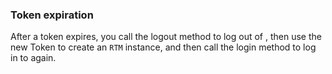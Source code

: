 <PlatformWrapper platform="web">
  
### Token expiration  

After a token expires, you call the logout method to log out of <Vg k="SIG" />, then use the new Token to create an `RTM` instance, and then call the login method to log in to <Vg k="SIG" /> again.

</PlatformWrapper>